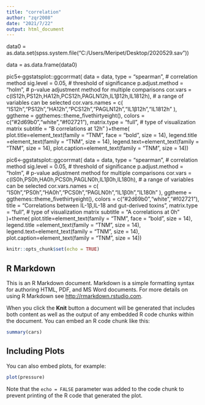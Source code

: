 ---
title: "correlation"
author: "zqr2008"
date: "2021/7/22"
output: html_document
---
data0 = as.data.set(spss.system.file("C:/Users/Meripet/Desktop/2020529.sav"))

data = as.data.frame(data0)


pic5<-ggstatsplot::ggcorrmat(
  data = data,
  type = "spearman", # correlation method
  sig.level = 0.05, # threshold of significance
  p.adjust.method = "holm", # p-value adjustment method for multiple comparisons
  cor.vars = c(IS12h,PS12h,HA12h,PCS12h,PAGLN12h,IL1β12h,IL1812h), # a range of variables can be selected
  cor.vars.names = c(
    "IS12h","PS12h","HA12h","PCS12h","PAGLN12h","IL1β12h","IL1812h"
  ),
  ggtheme = ggthemes::theme_fivethirtyeight(),
  colors = c("#2d69b0","white","#f02721"),
  matrix.type = "full", # type of visualization matrix
  subtitle = "B         correlations at 12h"
)+theme(       plot.title=element_text(family = "TNM", face = "bold", size = 14),
               legend.title =element_text(family = "TNM", size = 14),
               legend.text=element_text(family = "TNM", size = 14),
               plot.caption=element_text(family = "TNM", size = 14))


pic6<-ggstatsplot::ggcorrmat(
  data = data,
  type = "spearman", # correlation method
  sig.level = 0.05, # threshold of significance
  p.adjust.method = "holm", # p-value adjustment method for multiple comparisons
  cor.vars = c(IS0h,PS0h,HA0h,PCS0h,PAGLN0h,IL1β0h,IL180h), # a range of variables can be selected
  cor.vars.names = c(
    "IS0h","PS0h","HA0h","PCS0h","PAGLN0h","IL1β0h","IL180h"
  ),
  ggtheme = ggthemes::theme_fivethirtyeight(),
  colors = c("#2d69b0","white","#f02721"),
  title = "Correlations between IL-1β,IL-18 and gut-derived toxins",
  matrix.type = "full", # type of visualization matrix
  subtitle = "A         correlations at 0h"
)+theme(       plot.title=element_text(family = "TNM", face = "bold", size = 14),
               legend.title =element_text(family = "TNM", size = 14),
               legend.text=element_text(family = "TNM", size = 14),
               plot.caption=element_text(family = "TNM", size = 14))





```{r setup, include=FALSE}
knitr::opts_chunk$set(echo = TRUE)
```

## R Markdown

This is an R Markdown document. Markdown is a simple formatting syntax for authoring HTML, PDF, and MS Word documents. For more details on using R Markdown see <http://rmarkdown.rstudio.com>.

When you click the **Knit** button a document will be generated that includes both content as well as the output of any embedded R code chunks within the document. You can embed an R code chunk like this:

```{r cars}
summary(cars)
```

## Including Plots

You can also embed plots, for example:

```{r pressure, echo=FALSE}
plot(pressure)
```

Note that the `echo = FALSE` parameter was added to the code chunk to prevent printing of the R code that generated the plot.
